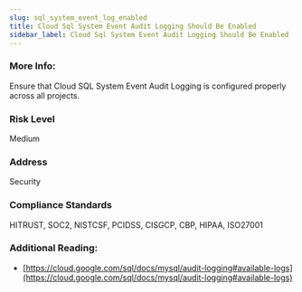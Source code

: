 ```yaml
---
slug: sql_system_event_log_enabled
title: Cloud Sql System Event Audit Logging Should Be Enabled
sidebar_label: Cloud Sql System Event Audit Logging Should Be Enabled
---
```


### More Info:

Ensure that Cloud SQL System Event Audit Logging is configured properly across all projects.

### Risk Level

Medium

### Address

Security

### Compliance Standards

HITRUST, SOC2, NISTCSF, PCIDSS, CISGCP, CBP, HIPAA, ISO27001

### Additional Reading:

- [https://cloud.google.com/sql/docs/mysql/audit-logging#available-logs](https://cloud.google.com/sql/docs/mysql/audit-logging#available-logs) 

